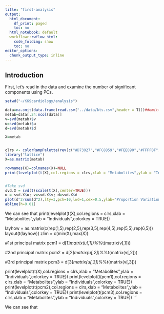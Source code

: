```yaml
---
title: "first-analysis"
output:
  html_document:
    df_print: paged
    toc: no
  html_notebook: default
  workflowr::wflow_html:
    code_folding: show
    toc: no
editor_options:
  chunk_output_type: inline
---
```


## Introduction

First, let's read in the data and examine the number of significant components using PCs.

```r
setwd("~/KKScardiology/analysis")

data=na.omit(data.frame(read.csv("../data/kts.csv",header = T)))##omitted 79 rows
metab=data[,24:ncol(data)]
v=svd(metab)$v
u=svd(metab)$u
d=svd(metab)$d

X=metab


clrs <- colorRampPalette(rev(c("#D73027","#FC8D59","#FEE090","#FFFFBF","#E0F3F8","#91BFDB","#4575B4")))(64)
library("lattice")
X=as.matrix(metab)

rownames(X)=colnames(X)=NULL
print(levelplot(t(X),col.regions = clrs,xlab = "Metabolites",ylab = "Individuals",colorkey = TRUE))


#Take svd
svd.X = svd(t(scale(t(X),center=TRUE)))
u = svd.X$u; v=svd.X$v; d=svd.X$d
plot(d^2/sum(d^2),lty=3,pch=10,lwd=1,cex=0.5,ylab="Proportion Variation Explained")
abline(h=0.01)

````

We can see that 
print(levelplot(t(X),col.regions = clrs,xlab = "Metabolites",ylab = "Individuals",colorkey = TRUE))


layhow = as.matrix(c(rep(1,5),rep(2,5),rep(3,5),rep(4,5),rep(5,5),rep(6,5)))
layout(t(layhow))
zlim = c(min(X),max(X))

#1st principal matrix 
pcm1 = d[1]*matrix(u[,1])%*%t(matrix(v[,1]))

#2nd principal matrix 
pcm2 = d[2]*matrix(u[,2])%*%t(matrix(v[,2]))

#3rd principal matrix 
pcm3 = d[3]*matrix(u[,3])%*%t(matrix(v[,3]))

print(levelplot(t(X),col.regions = clrs,xlab = "Metabolites",ylab = "Individuals",colorkey = TRUE))
print(levelplot(t(pcm1),col.regions = clrs,xlab = "Metabolites",ylab = "Individuals",colorkey = TRUE))
print(levelplot(t(pcm2),col.regions = clrs,xlab = "Metabolites",ylab = "Individuals",colorkey = TRUE))
print(levelplot(t(pcm3),col.regions = clrs,xlab = "Metabolites",ylab = "Individuals",colorkey = TRUE))
```

We can see that 